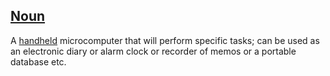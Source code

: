 ==[[Noun]]==

A [[handheld]] microcomputer that will perform specific tasks; can be used as an electronic diary or alarm clock or recorder of memos or a portable database etc.